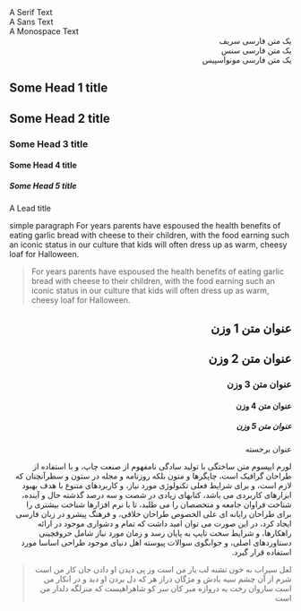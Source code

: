 
<Meta title="@TailwindCSS/Typography" />

<div className='body'>
  <Unstyled>
    <article className="prose dark:prose-invert shadow-xl border border-neutral-100 p-12 max-w-none mb-12">
      <div className='grid grid-cols-2 gap-6'>
        <div>
          <div className='lead font-serif'>A Serif Text</div>
          <div className='lead font-sans'>A Sans Text</div>
          <div className='lead font-mono'>A Monospace Text</div>
        </div>
        <div dir='rtl'>
          <div className='lead font-serif'>یک متن فارسی سریف</div>
          <div className='lead font-sans'>یک متن فارسی سنس</div>
          <div className='lead font-mono'>یک متن فارسی مونواسپیس</div>
        </div>
      </div>
    </article>
  </Unstyled>

  <Unstyled>
    <article className="prose dark:prose-invert shadow-xl border border-neutral-100 px-12 py-24 max-w-none mb-12">
      <h1>Some Head 1 title</h1>
      <h2>Some Head 2 title</h2>
      <h3>Some Head 3 title</h3>
      <h4>Some Head 4 title</h4>
      <h5>Some Head 5 title</h5>
      <div className='lead'>A Lead title</div>
      <p>
        simple paragraph
        For years parents have espoused the health benefits of eating garlic bread with cheese to their
        children, with the food earning such an iconic status in our culture that kids will often dress
        up as warm, cheesy loaf for Halloween.
      </p>
      <blockquote>
        For years parents have espoused the health benefits of eating garlic bread with cheese to their
        children, with the food earning such an iconic status in our culture that kids will often dress
        up as warm, cheesy loaf for Halloween.
      </blockquote>
    </article>
  </Unstyled>

  <Unstyled>
    <article dir='rtl' className="prose dark:prose-invert shadow-xl border border-neutral-100 px-12 py-24 max-w-none mb-12">
      <h1>عنوان متن 1 وزن</h1>
      <h2>عنوان متن 2 وزن</h2>
      <h3>عنوان متن 3 وزن</h3>
      <h4>عنوان متن 4 وزن</h4>
      <h5>عنوان متن 5 وزن</h5>
      <div className='lead'>عنوان برجسته</div>
      <p>
        لورم ایپسوم متن ساختگی با تولید سادگی نامفهوم از صنعت چاپ، و با استفاده از طراحان گرافیک است، چاپگرها و متون بلکه روزنامه و مجله در ستون و سطرآنچنان که لازم است، و برای شرایط فعلی تکنولوژی مورد نیاز، و کاربردهای متنوع با هدف بهبود ابزارهای کاربردی می باشد، کتابهای زیادی در شصت و سه درصد گذشته حال و آینده، شناخت فراوان جامعه و متخصصان را می طلبد، تا با نرم افزارها شناخت بیشتری را برای طراحان رایانه ای علی الخصوص طراحان خلاقی، و فرهنگ پیشرو در زبان فارسی ایجاد کرد، در این صورت می توان امید داشت که تمام و دشواری موجود در ارائه راهکارها، و شرایط سخت تایپ به پایان رسد و زمان مورد نیاز شامل حروفچینی دستاوردهای اصلی، و جوابگوی سوالات پیوسته اهل دنیای موجود طراحی اساسا مورد استفاده قرار گیرد.
      </p>
      <blockquote>
        لعل سیراب به خون تشنه لب یار من است
        وز پی دیدن او دادن جان کار من است
        شرم از آن چشم سیه بادش و مژگان دراز
        هر که دل بردن او دید و در انکار من است
        ساروان رخت به دروازه مبر کان سر کو
        شاهراهیست که منزلگه دلدار من است
      </blockquote>
    </article>
  </Unstyled>
</div>